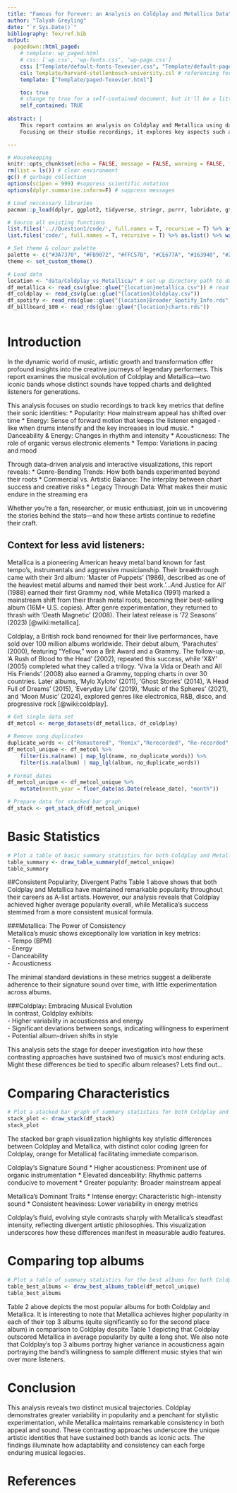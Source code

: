 ```yaml
---
title: "Famous for Forever: an Analysis on Coldplay and Metallica Data"
author: "Talyah Greyling"
date: "`r Sys.Date()`"
bibliography: Tex/ref.bib       
output:
  pagedown::html_paged:
    # template: wp_paged.html
    # css: ['wp.css', 'wp-fonts.css', 'wp-page.css']
    css: ["Template/default-fonts-Texevier.css", "Template/default-page-Texevier.css", "Template/default-Texevier.css"]
    csl: Template/harvard-stellenbosch-university.csl # referencing format used.
    template: ["Template/paged-Texevier.html"]

    toc: true 
    # change to true for a self-contained document, but it'll be a litte slower for Pandoc to render
    self_contained: TRUE
    
abstract: |
    This report contains an analysis on Coldplay and Metallica using data supplied by Spotify to uncover in the fame achieved by these 2 famous band truely is forever. 
    Focusing on their studio recordings, it explores key aspects such as album characteristics, industry trends, and the distinction between live and studio performances. The report presents statistical tables and visualizations to provide insights into the longevity and musical progression of these iconic bands.  

---
```



```r

# Housekeeping 
knitr::opts_chunk$set(echo = FALSE, message = FALSE, warning = FALSE, fig.width = 6, fig.height = 5, fig.pos = 'H') # set chunk defaults 
rm(list = ls()) # clear environment 
gc() # garbage collection
options(scipen = 999) #suppress scientific notation
options(dplyr.summarise.inform=F) # suppress messages 

# Load neccessary libraries 
pacman::p_load(dplyr, ggplot2, tidyverse, stringr, purrr, lubridate, gt, fmsb, hrbrthemes) ############## update

# Source all existing functions 
list.files('..//Question1/code/', full.names = T, recursive = T) %>% as.list() %>% walk(~source(.))
list.files('code/', full.names = T, recursive = T) %>% as.list() %>% walk(~source(.))

# Set theme & colour palette
palette <- c("#3A7370", "#FB9072", "#FFC57B", "#CE677A", "#163940", "#2C1F2C")
theme <- set_custom_theme()

# Load data
location <- "data/Coldplay_vs_Metallica/" # set up directory path to data 
df_metallica <- read_csv(glue::glue("{location}metallica.csv")) # read in csv file
df_coldplay <- read_csv(glue::glue("{location}Coldplay.csv")) 
df_spotify <- read_rds(glue::glue("{location}Broader_Spotify_Info.rds")) # read in rds file
df_billboard_100 <- read_rds(glue::glue("{location}charts.rds"))
 
```

# Introduction 

In the dynamic world of music, artistic growth and transformation offer profound insights into the creative journeys of legendary performers. This report examines the musical evolution of Coldplay and Metallica—two iconic bands whose distinct sounds have topped charts and delighted listeners for generations. 

This analysis focuses on studio recordings to track key metrics that define their sonic identities:
* Popularity: How mainstream appeal has shifted over time
* Energy: Sense of forward motion that keeps the listener engaged - like when drums intensify and the key increases in loud music. 
* Danceability & Energy: Changes in rhythm and intensity
* Acousticness: The role of organic versus electronic elements
* Tempo: Variations in pacing and mood

Through data-driven analysis and interactive visualizations, this report reveals:
* Genre-Bending Trends: How both bands experimented beyond their roots
* Commercial vs. Artistic Balance: The interplay between chart success and creative risks
* Legacy Through Data: What makes their music endure in the streaming era

Whether you're a fan, researcher, or music enthusiast, join us in uncovering the stories behind the stats—and how these artists continue to redefine their craft.

## Context for less avid listeners: 
Metallica is a pioneering American heavy metal band known for fast tempo's, instrumentals and aggressive musicianship. Their breakthrough came with their 3rd album: 'Master of Puppets' (1986), described as one of the heaviest metal albums and named their best work.'...And Justice for All' (1988) earned their first Grammy nod, while Metallica (1991) marked a mainstream shift from their thrash metal roots, becoming their best-selling album (16M+ U.S. copies). After genre experimentation, they returned to thrash with 'Death Magnetic' (2008). Their latest release is '72 Seasons' (2023) [@wiki:metallica]. 

Coldplay, a British rock band renowned for their live performances, have sold over 100 million albums worldwide. Their debut album, 'Parachutes' (2000), featuring "Yellow," won a Brit Award and a Grammy. The follow-up, 'A Rush of Blood to the Head' (2002), repeated this success, while 'X&Y' (2005) completed what they called a trilogy. 'Viva la Vida or Death and All His Friends' (2008) also earned a Grammy, topping charts in over 30 countries. Later albums, 'Mylo Xyloto' (2011), 'Ghost Stories' (2014), 'A Head Full of Dreams' (2015), 'Everyday Life' (2019), 'Music of the Spheres' (2021), and 'Moon Music' (2024), explored genres like electronica, R&B, disco, and progressive rock [@wiki:coldplay].

```r

# Get single data set 
df_metcol <- merge_datasets(df_metallica, df_coldplay)
  
# Remove song duplicates 
duplicate_words <- c("Remastered", "Remix","Rerecorded", "Re-recorded", "Deluxe", "Live", "Edit", "Edition", "Prospekt")
df_metcol_unique <- df_metcol %>%
    filter(is.na(name) | map_lgl(name, no_duplicate_words)) %>% 
    filter(is.na(album) | map_lgl(album, no_duplicate_words)) 
    
# Format dates
df_metcol_unique <- df_metcol_unique %>%
    mutate(month_year = floor_date(as.Date(release_date), "month")) 

# Prepare data for stacked bar graph
df_stack <- get_stack_df(df_metcol_unique)

```

# Basic Statistics
```r

# Plot a table of basic summary statistics for both Coldplay and Metallica
table_summary <- draw_table_summary(df_metcol_unique)
table_summary

```

##Consistent Popularity, Divergent Paths 
Table 1 above shows that both Coldplay and Metallica have maintained remarkable popularity throughout their careers as A-list artists. However, our analysis reveals that Coldplay achieved higher average popularity overall, while Metallica's success stemmed from a more consistent musical formula.  

###Metallica: The Power of Consistency  
Metallica's music shows exceptionally low variation in key metrics:  
- Tempo (BPM)  
- Energy  
- Danceability  
- Acousticness  

The minimal standard deviations in these metrics suggest a deliberate adherence to their signature sound over time, with little experimentation across albums.  

###Coldplay: Embracing Musical Evolution  
In contrast, Coldplay exhibits:  
- Higher variability in acousticness and energy  
- Significant deviations between songs, indicating willingness to experiment  
- Potential album-driven shifts in style  

This analysis sets the stage for deeper investigation into how these contrasting approaches have sustained two of music's most enduring acts. Might these differences be tied to specific album releases? Lets find out...  

\newpage
# Comparing Characteristics
```r

# Plot a stacked bar graph of summary statistics for both Coldplay and Metallica
stack_plot <- draw_stack(df_stack)
stack_plot

```
The stacked bar graph visualization highlights key stylistic differences between Coldplay and Metallica, with distinct color coding (green for Coldplay, orange for Metallica) facilitating immediate comparison.

Coldplay's Signature Sound
* Higher acousticness: Prominent use of organic instrumentation
* Elevated danceability: Rhythmic patterns conducive to movement
* Greater popularity: Broader mainstream appeal

Metallica's Dominant Traits
* Intense energy: Characteristic high-intensity sound
* Consistent heaviness: Lower variability in energy metrics

Coldplay's fluid, evolving style contrasts sharply with Metallica's steadfast intensity, reflecting divergent artistic philosophies. This visualization underscores how these differences manifest in measurable audio features.

\newpage
# Comparing top albums 
```r

# Plot a table of summary statistics for the best albums for both Coldplay and Metallica
table_best_albums <- draw_best_albums_table(df_metcol_unique)
table_best_albums

```

Table 2 above depicts the most popular albums for both Coldplay and Metallica. It is interesting to note that Metallica achieves higher popularity in each of their top 3 albums (quite significantly so for the second place album) in comparison to Coldplay despite Table 1 depicting that Coldplay outscored Metallica in average popularity by quite a long shot. We also note that Coldplay's top 3 albums portray higher variance in acousticness again portraying the band's willingness to sample different music styles that win over more listeners. 

# Conclusion
This analysis reveals two distinct musical trajectories. Coldplay demonstrates greater variability in popularity and a penchant for stylistic experimentation, while Metallica maintains remarkable consistency in both appeal and sound. These contrasting approaches underscore the unique artistic identities that have sustained both bands as iconic acts. The findings illuminate how adaptability and consistency can each forge enduring musical legacies.

\newpage
# References